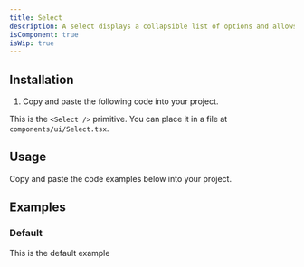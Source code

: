 ```yaml
---
title: Select
description: A select displays a collapsible list of options and allows a user to select one of them.
isComponent: true
isWip: true
---
```


## Installation

1. Copy and paste the following code into your project.

This is the `<Select />` primitive. You can place it in a file at `components/ui/Select.tsx`.

## Usage

Copy and paste the code examples below into your project.

<ComponentSource src="../../packages/ui/src/Select.tsx" />

## Examples

### Default

This is the default example

<ComponentExample src="/components/examples/select/default.tsx">
  <SelectDefault />
</ComponentExample>
